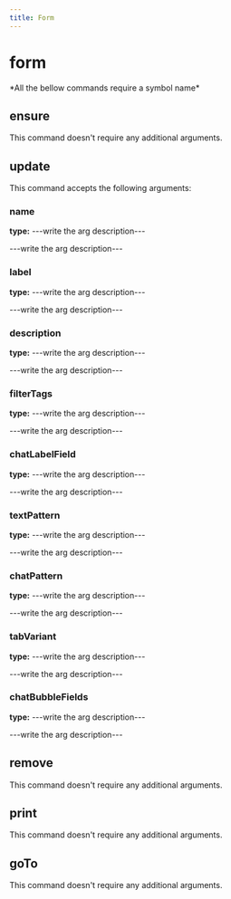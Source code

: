 ```yaml
---
title: Form
---
```


# form


  <Callout type="error" emoji="">
   *All the bellow commands require a symbol name*
  </Callout>

## ensure

This command doesn't require any additional arguments.


## update

This command accepts the following arguments:

### name
**type:** ---write the arg description---

---write the arg description---

### label
**type:** ---write the arg description---

---write the arg description---

### description
**type:** ---write the arg description---

---write the arg description---

### filterTags
**type:** ---write the arg description---

---write the arg description---

### chatLabelField
**type:** ---write the arg description---

---write the arg description---

### textPattern
**type:** ---write the arg description---

---write the arg description---

### chatPattern
**type:** ---write the arg description---

---write the arg description---

### tabVariant
**type:** ---write the arg description---

---write the arg description---

### chatBubbleFields
**type:** ---write the arg description---

---write the arg description---


## remove

This command doesn't require any additional arguments.


## print

This command doesn't require any additional arguments.


## goTo


This command doesn't require any additional arguments.

